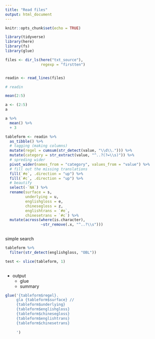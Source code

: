 ```yaml
---
title: "Read files"
output: html_document
---
```


```r
knitr::opts_chunk$set(echo = TRUE)
```

```r
library(tidyverse)
library(here)
library(fs)
library(glue)
```

```r
files <- dir_ls(here("txt_source"),
                regexp = "firstten")


readin <- read_lines(files)

# readin
```


```r
mean(2:5)

a <- (2:5)
a

a %>%
  mean() %>% 
  + 3
```


```r
tableform <- readin %>%
  as_tibble() %>% 
  # tagging (making columns)
  mutate(regel = cumsum(str_detect(value, "\\d\\."))) %>% 
  mutate(category = str_extract(value, "^..?(?=\\s)")) %>% 
  # spreding wider
  pivot_wider(names_from = "category", values_from = "value") %>% 
  # fill out the missing translations
  fill(`#e`, .direction = "up") %>% 
  fill(`#c`, .direction = "up") %>% 
  # beautify
  select(-`NA`) %>% 
  rename(surface = s,
         underlying = u,
         englishgloss = e,
         chinesegloss = z,
         englishtrans = `#e`,
         chinesetrans = `#c`) %>% 
  mutate(across(where(is.character), 
                ~str_remove(.x, "^..?\\s")))
  
```


simple search 
```r
tableform %>%
  filter(str_detect(englishgloss, "OBL"))
```


```r
test <- slice(tableform, 1)
  
```


* output 
  * glue
  * summary


```r
glue('{tableform$regel}. 
     gla {tableform$surface} //
     {tableform$underlying}
     {tableform$englishgloss}
     {tableform$chinesegloss}
     {tableform$englishtrans}
     {tableform$chinesetrans}
     
     ')
```




















